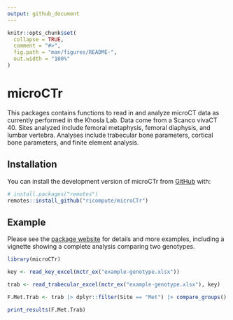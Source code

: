 ```yaml
---
output: github_document
---
```


<!-- README.md is generated from README.Rmd. Please edit that file -->

```r
knitr::opts_chunk$set(
  collapse = TRUE,
  comment = "#>",
  fig.path = "man/figures/README-",
  out.width = "100%"
)
```

# microCTr

<!-- badges: start -->
<!-- badges: end -->

This packages contains functions to read in and analyze microCT data as
currently performed in the Khosla Lab. Data come from a Scanco vivaCT 40. Sites
analyzed include femoral metaphysis, femoral diaphysis, and lumbar vertebra.
Analyses include trabecular bone parameters, cortical bone parameters, and
finite element analysis.
    

## Installation

You can install the development version of microCTr from [GitHub](https://github.com/ricompute/microCTr) with:

``` r
# install.packages("remotes")
remotes::install_github("ricompute/microCTr")
```

## Example

Please see the [package website](https://ricompute.github.io/microCTr/)
for details and more examples, including a vignette showing a complete
analysis comparing two genotypes.

```r
library(microCTr)

key <- read_key_excel(mctr_ex("example-genotype.xlsx"))

trab <- read_trabecular_excel(mctr_ex("example-genotype.xlsx"), key)

F.Met.Trab <- trab |> dplyr::filter(Site == "Met") |> compare_groups()
```

```r
print_results(F.Met.Trab)
```

